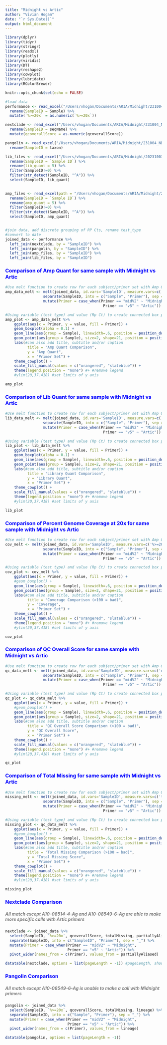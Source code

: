 ---
title: "Midnight vs Artic"
author: "Vivian Hogan"
date: "`r Sys.Date()`"
output: html_document
---

```{r setup, include=FALSE}
library(dplyr)
library(tidyr)
library(stringr)
library(readxl)
library(plotly)
library(viridis)
library(DT)
library(reshape2)
library(cowplot)
library(lubridate)
library(RColorBrewer)

knitr::opts_chunk$set(echo = FALSE)
```
```{r}
#load data
performance <- read_excel("/Users/vhogan/Documents/ARIA/Midnight/231004_NB2_Artic_performance.xlsx", sheet = "midnight")  %>%
  rename(SampleID = Sample) %>%
  mutate(`%>=20x` = as.numeric(`%>=20x`))

nextclade <- read_excel("/Users/vhogan/Documents/ARIA/Midnight/231004_NB2_Artic_lineage.xlsx", sheet = "Nextclade-midnight") %>%
  rename(SampleID = seqName) %>%
  mutate(qcoverallScore = as.numeric(qcoverallScore))

pangolin <- read_excel("/Users/vhogan/Documents/ARIA/Midnight/231004_NB2_Artic_lineage.xlsx", sheet = "Pangolin-midnight")  %>%
  rename(SampleID = taxon)

lib_files <- read_excel("/Users/vhogan/Documents/ARIA/Midnight/20231003_wk39-Aria_v5-midv2-InfA-RSVB-ADVhex_KL.xlsx", 'Library Quant (C)', skip=40) %>%
  rename(SampleID = `Sample ID`) %>%
  rename(lib_quant = 5) %>%
  filter(SampleID!=0) %>%
  filter(str_detect(SampleID, "^A")) %>%
  select(SampleID, lib_quant)
  

amp_files <- read_excel(path = "/Users/vhogan/Documents/ARIA/Midnight/20231003_wk39-Aria_v5-midv2-InfA-RSVB-ADVhex_KL.xlsx", sheet = 4, skip=39) %>%
  rename(SampleID = `Sample ID`) %>%
  rename(amp_quant = 5) %>%
  filter(SampleID!=0) %>%
  filter(str_detect(SampleID, "^A")) %>%
  select(SampleID, amp_quant)


#join data, add discrete grouping of RP Cts, rename test_type
#convert to date
joined_data <- performance %>%
  left_join(nextclade, by = "SampleID") %>%
  left_join(pangolin, by = "SampleID") %>%
  left_join(amp_files, by = "SampleID") %>%
  left_join(lib_files, by = "SampleID") 

```

### <span style="color: blue;">Comparison of Amp Quant for same sample with Midnight vs Artic</span>

```{r, warning = FALSE}
#Use melt function to create row for each subject/primer set with Amp Quant
amp_data_melt <- melt(joined_data, id.vars='SampleID', measure.vars=c('amp_quant')) %>%
                 separate(SampleID, into = c("Sample", "Primer"), sep = "_") %>%
                 mutate(Primer = case_when(Primer == "midV2" ~ "Midnight",
                                            Primer == "v5" ~ "Artic"))

#Using variable (test type) and value (Rp Ct) to create connected box plot with lines between subject ID
amp_plot <- amp_data_melt %>%
    ggplot(aes(x = Primer, y = value, fill = Primer)) + 
    geom_boxplot(alpha = 0.1) +
    geom_line(aes(group = Sample), linewidth=.6, position = position_dodge(0.5), color = "gray") + #line between same SampleID
    geom_point(aes(group = Sample), size=2, shape=21, position = position_dodge(0.5)) + #point for each sample
    labs(#can also add title, subtitle and/or caption
          title = "Amp Quant Comparison",
          y = "Amp Quant",
          x = "Primer Set") +
    theme_cowplot() +
    scale_fill_manual(values = c("orangered", "slateblue")) +
    theme(legend.position = "none") #+ #remove legend
    #ylim(20,37.418) #set limits of y axis

amp_plot
```

### <span style="color: blue;">Comparison of Lib Quant for same sample with Midnight vs Artic</span>

```{r, warning = FALSE}
#Use melt function to create row for each subject/primer set with Amp Quant
lib_data_melt <- melt(joined_data, id.vars='SampleID', measure.vars=c('lib_quant')) %>%
                 separate(SampleID, into = c("Sample", "Primer"), sep = "_") %>%
                 mutate(Primer = case_when(Primer == "midV2" ~ "Midnight",
                                            Primer == "v5" ~ "Artic"))

#Using variable (test type) and value (Rp Ct) to create connected box plot with lines between subject ID
lib_plot <- lib_data_melt %>%
    ggplot(aes(x = Primer, y = value, fill = Primer)) + 
    geom_boxplot(alpha = 0.1) +
    geom_line(aes(group = Sample), linewidth=.6, position = position_dodge(0.5), color = "gray") + #line between same SampleID
    geom_point(aes(group = Sample), size=2, shape=21, position = position_dodge(0.5)) + #point for each sample
    labs(#can also add title, subtitle and/or caption
          title = "Library Quant Comparison",
          y = "Library Quant",
          x = "Primer Set") +
    theme_cowplot() +
    scale_fill_manual(values = c("orangered", "slateblue")) +
    theme(legend.position = "none") #+ #remove legend
    #ylim(20,37.418) #set limits of y axis

lib_plot
```

### <span style="color: blue;">Comparison of Percent Genome Coverage at 20x for same sample with Midnight vs Artic</span>

```{r, warning = FALSE}
#Use melt function to create row for each subject/primer set with Amp Quant
cov_melt <- melt(joined_data, id.vars='SampleID', measure.vars=c('%>=20x')) %>%
                 separate(SampleID, into = c("Sample", "Primer"), sep = "_") %>%
                 mutate(Primer = case_when(Primer == "midV2" ~ "Midnight",
                                            Primer == "v5" ~ "Artic"))

#Using variable (test type) and value (Rp Ct) to create connected box plot with lines between subject ID
cov_plot <- cov_melt %>%
    ggplot(aes(x = Primer, y = value, fill = Primer)) + 
    #geom_boxplot() +
    geom_line(aes(group = Sample), linewidth=.6, position = position_dodge(0.5), color = "gray") + #line between same SampleID
    geom_point(aes(group = Sample), size=2, shape=21, position = position_dodge(0.5)) + #point for each sample
    labs(#can also add title, subtitle and/or caption
          title = "Coverage Comparison (>100 = bad)",
          y = "Coverage",
          x = "Primer Set") +
    theme_cowplot() +
    scale_fill_manual(values = c("orangered", "slateblue")) +
    theme(legend.position = "none") #+ #remove legend
    #ylim(20,37.418) #set limits of y axis

cov_plot
```
### <span style="color: blue;">Comparison of QC Overall Score for same sample with Midnight vs Artic</span>

```{r, warning = FALSE}
#Use melt function to create row for each subject/primer set with Amp Quant
qc_data_melt <- melt(joined_data, id.vars='SampleID', measure.vars=c('qcoverallScore')) %>%
                 separate(SampleID, into = c("Sample", "Primer"), sep = "_") %>%
                 mutate(Primer = case_when(Primer == "midV2" ~ "Midnight",
                                            Primer == "v5" ~ "Artic"))

#Using variable (test type) and value (Rp Ct) to create connected box plot with lines between subject ID
qc_plot <- qc_data_melt %>%
    ggplot(aes(x = Primer, y = value, fill = Primer)) + 
    #geom_boxplot() +
    geom_line(aes(group = Sample), linewidth=.6, position = position_dodge(0.5), color = "gray") + #line between same SampleID
    geom_point(aes(group = Sample), size=2, shape=21, position = position_dodge(0.5)) + #point for each sample
    labs(#can also add title, subtitle and/or caption
          title = "QC Overall Score Comparison (>100 = bad)",
          y = "QC Overall Score",
          x = "Primer Set") +
    theme_cowplot() +
    scale_fill_manual(values = c("orangered", "slateblue")) +
    theme(legend.position = "none") #+ #remove legend
    #ylim(20,37.418) #set limits of y axis

qc_plot
```

### <span style="color: blue;">Comparison of Total Missing for same sample with Midnight vs Artic</span>

```{r, warning = FALSE}
#Use melt function to create row for each subject/primer set with Amp Quant
missing_melt <- melt(joined_data, id.vars='SampleID', measure.vars=c('totalMissing')) %>%
                 separate(SampleID, into = c("Sample", "Primer"), sep = "_") %>%
                 mutate(Primer = case_when(Primer == "midV2" ~ "Midnight",
                                            Primer == "v5" ~ "Artic"))

#Using variable (test type) and value (Rp Ct) to create connected box plot with lines between subject ID
missing_plot <- qc_data_melt %>%
    ggplot(aes(x = Primer, y = value, fill = Primer)) + 
    #geom_boxplot() +
    geom_line(aes(group = Sample), linewidth=.6, position = position_dodge(0.5), color = "gray") + #line between same SampleID
    geom_point(aes(group = Sample), size=2, shape=21, position = position_dodge(0.5)) + #point for each sample
    labs(#can also add title, subtitle and/or caption
          title = "Total Missing Comparison (>100 = bad)",
          y = "Total Missing Score",
          x = "Primer Set") +
    theme_cowplot() +
    scale_fill_manual(values = c("orangered", "slateblue")) +
    theme(legend.position = "none") #+ #remove legend
    #ylim(20,37.418) #set limits of y axis

missing_plot
```

### <span style="color: blue;">Nextclade Comparison</span>
##### <span style="color: grey;">All match except A10-08514-4-Ag and A10-08549-6-Ag are able to make more specific calls with Artic primers</span>

```{r}
nextclade <- joined_data %>%
  select(SampleID, `%>=20x`, qcoverallScore, totalMissing, partiallyAliased) %>%
  separate(SampleID, into = c("SampleID", "Primer"), sep = "_") %>%
  mutate(Primer = case_when(Primer == "midV2" ~ "Midnight",
                            Primer == "v5" ~ "Artic")) %>%
  pivot_wider(names_from = c(Primer), values_from = partiallyAliased)

datatable(nextclade, options = list(pageLength = -1)) #pageLength, showing all
```

### <span style="color: blue;">Pangolin Comparison</span>
##### <span style="color: grey;">All match except A10-08549-6-Ag is unable to make a call with Midnight primers</span>

```{r}
pangolin <- joined_data %>%
  select(SampleID, `%>=20x`, qcoverallScore, totalMissing, lineage) %>%
  separate(SampleID, into = c("Sample", "Primer"), sep = "_") %>%
  mutate(Primer = case_when(Primer == "midV2" ~ "Midnight",
                            Primer == "v5" ~ "Artic")) %>%
  pivot_wider(names_from = c(Primer), values_from = lineage)

datatable(pangolin, options = list(pageLength = -1))
```

